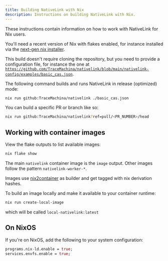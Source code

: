 ```yaml
---
title: Building NativeLink with Nix
description: Instructions on building NativeLink with Nix.
---
```


These instructions contain information on how to work with NativeLink for Nix
users.

You'll need a recent version of Nix with flakes enabled, for instance installed
via the [next-gen nix installer](https://github.com/NixOS/experimental-nix-installer).

This build doesn't require cloning the repository, but you need to provide a
configuration file, for instance the one at [`https://github.com/TraceMachina/nativelink/blob/main/nativelink-config/examples/basic_cas.json`](https://github.com/tracemachina/nativelink/tree/main/nativelink-config/examples/basic_cas.json).

The following command builds and runs NativeLink in release (optimized) mode:

```sh
nix run github:TraceMachina/nativelink ./basic_cas.json
```

You can build a specific PR or branch like so:

```sh
nix run github:TraceMachina/nativelink?ref=pull/<PR_NUMBER>/head
```

## Working with container images

View the flake outputs to list available images:

```sh
nix flake show
```

The main `nativelink` container image is the `image` output. Other images follow
the pattern `nativelink-worker-*`.

Images use [nix2container](https://github.com/nlewo/nix2container) as builder
and get tagged with nix derivation hashes.

To build an image locally and make it available to your container runtime:

```sh
nix run create-local-image
```

which will be called `local-nativelink:latest`

## On NixOS

If you're on NixOS, add the following to your system configuration:

```nix
programs.nix-ld.enable = true;
services.envfs.enable = true;
```
